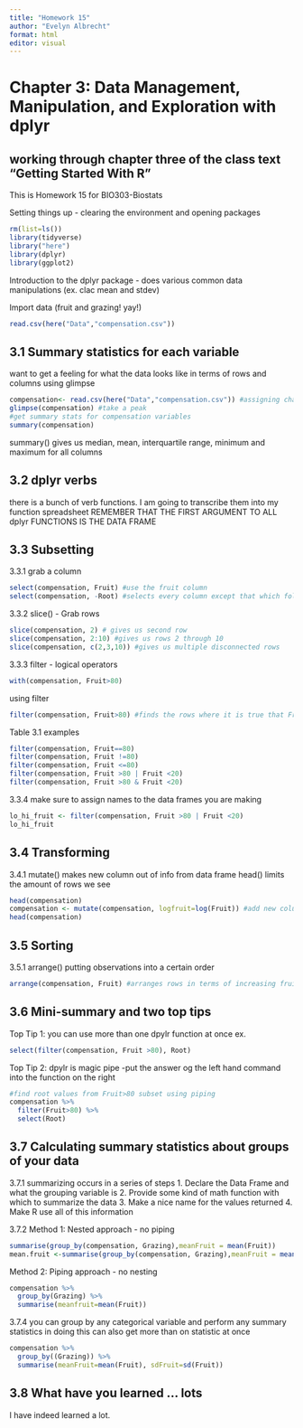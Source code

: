 ```yaml
---
title: "Homework 15"
author: "Evelyn Albrecht"
format: html
editor: visual
---
```


# Chapter 3: Data Management, Manipulation, and Exploration with dplyr

## working through chapter three of the class text "Getting Started With R" 

This is Homework 15 for BIO303-Biostats

Setting things up - clearing the environment and opening packages

```r
rm(list=ls())
library(tidyverse)
library("here")
library(dplyr)
library(ggplot2)
```

Introduction to the dplyr package - does various common data manipulations (ex. clac mean and stdev)

Import data (fruit and grazing! yay!)

```r
read.csv(here("Data","compensation.csv"))
```

## 3.1 Summary statistics for each variable 
want to get a feeling for what the data looks like in terms of rows and columns using glimpse
```r
compensation<- read.csv(here("Data","compensation.csv")) #assigning character
glimpse(compensation) #take a peak
#get summary stats for compensation variables 
summary(compensation)
```
summary() gives us median, mean, interquartile range, minimum and maximum for all columns

## 3.2 dplyr verbs
there is a bunch of verb functions. I am going to transcribe them into my function spreadsheet
REMEMBER THAT THE FIRST ARGUMENT TO ALL dplyr FUNCTIONS IS THE DATA FRAME

## 3.3 Subsetting
3.3.1
grab a column 
```r
select(compensation, Fruit) #use the fruit column
select(compensation, -Root) #selects every column except that which follows the "-"
```
3.3.2
slice() - Grab rows
```r
slice(compensation, 2) # gives us second row
slice(compensation, 2:10) #gives us rows 2 through 10
slice(compensation, c(2,3,10)) #gives us multiple disconnected rows
```
3.3.3
filter - 
logical operators 
```r
with(compensation, Fruit>80)
```
using filter 
```r
filter(compensation, Fruit>80) #finds the rows where it is true that Fruit is >80 and returns them as a data frame 
```
Table 3.1 examples 
```r
filter(compensation, Fruit==80)
filter(compensation, Fruit !=80)
filter(compensation, Fruit <=80)
filter(compensation, Fruit >80 | Fruit <20)
filter(compensation, Fruit >80 & Fruit <20)
```
3.3.4
make sure to assign names to the data frames you are making 
```r
lo_hi_fruit <- filter(compensation, Fruit >80 | Fruit <20)
lo_hi_fruit
```

## 3.4 Transforming 
3.4.1 
mutate() makes new column out of info from data frame 
head() limits the amount of rows we see
```r
head(compensation)
compensation <- mutate(compensation, logfruit=log(Fruit)) #add new column 
head(compensation)
```

## 3.5 Sorting 
3.5.1
arrange() putting observations into a certain order 
```r
arrange(compensation, Fruit) #arranges rows in terms of increasing fruit production
```


## 3.6 Mini-summary and two top tips 
Top Tip 1: you can use more than one dpylr function at once 
ex. 
```r
select(filter(compensation, Fruit >80), Root)
```
Top Tip 2: dpylr is magic 
pipe -put the answer og the left hand command into the function on the right 

```r
#find root values from Fruit>80 subset using piping
compensation %>%
  filter(Fruit>80) %>% 
  select(Root) 
```

## 3.7 Calculating summary statistics about groups of your data
3.7.1 
summarizing occurs in a series of steps 
  1. Declare the Data Frame and what the grouping variable is
  2. Provide some kind of math function with which to            summarize the data
  3. Make a nice name for the values returned
  4. Make R use all of this information 

3.7.2
Method 1: Nested approach - no piping
```r
summarise(group_by(compensation, Grazing),meanFruit = mean(Fruit))
mean.fruit <-summarise(group_by(compensation, Grazing),meanFruit = mean(Fruit))
```
Method 2: Piping approach - no nesting
```r
compensation %>% 
  group_by(Grazing) %>%
  summarise(meanfruit=mean(Fruit))
```
3.7.4 
you can group by any categorical variable and perform any summary statistics in doing this
can also get more than on statistic at once 
```r
compensation %>%
  group_by((Grazing)) %>% 
  summarise(meanFruit=mean(Fruit), sdFruit=sd(Fruit))
```

## 3.8 What have you learned ... lots
I have indeed learned a lot. 